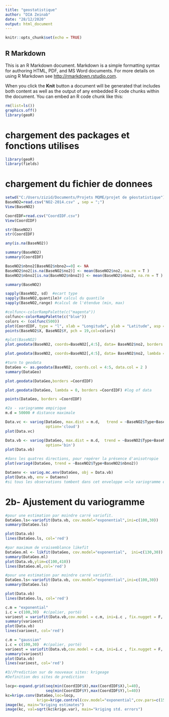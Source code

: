 ---
title: "geostatistique"
author: "DIA Zeinab"
date: "28/12/2020"
output: html_document
---

```{r setup, include=FALSE}
knitr::opts_chunk$set(echo = TRUE)
```

## R Markdown

This is an R Markdown document. Markdown is a simple formatting syntax for authoring HTML, PDF, and MS Word documents. For more details on using R Markdown see <http://rmarkdown.rstudio.com>.

When you click the **Knit** button a document will be generated that includes both content as well as the output of any embedded R code chunks within the document. You can embed an R code chunk like this:

```{r}
rm(list=ls())
graphics.off()
library(geoR)
```

# chargement des packages et fonctions utilises 
```{r}
library(geoR)
library(fields)
```

# chargement du fichier de donnees
```{r cars}
setwd("C:/Users/zizid/Documents/Projets MQME/projet de géostatistique")
BaseNO2=read.csv("NO2-2014.csv" , sep = ";")
View(BaseNO2)
```

```{r}
CoordIDF=read.csv("CoordIDF.csv")
View(CoordIDF)
```

```{r}
str(BaseNO2)
str(CoordIDF)
```

```{r}
any(is.na(BaseNO2))
```

```{r}
summary(BaseNO2)
summary(CoordIDF)
```


```{r}
BaseNO2$nbno2[BaseNO2$nbno2==0] <- NA
BaseNO2$no2[is.na(BaseNO2$no2)] <- mean(BaseNO2$no2, na.rm = T )
BaseNO2$nbno2[is.na(BaseNO2$nbno2)] <- mean(BaseNO2$nbno2, na.rm = T )

```


```{r}
summary(BaseNO2)
```

```{r}
sapply(BaseNO2, sd)  #ecart type 
sapply(BaseNO2,quantile)# calcul du quantile
sapply(BaseNO2,range) #calcul de l'étendue (min, max)
```


```{r}
#colfunc<-colorRampPalette(c("magenta"))
colfunc<-colorRampPalette(c("blue"))
colors <- (colfunc(500))
plot(CoordIDF, type = "l", xlab = "Longitude", ylab = "Latitude", asp = 1,col=colors)
points(BaseNO2$X, BaseNO2$Y, pch = 19,col=colors)
```


```{r}
#plot(BaseNO2)
plot.geodata(BaseNO2, coords=BaseNO2[,4:5], data= BaseNO2$no2, borders =CoordIDF)
```

```{r}
plot.geodata(BaseNO2, coords=BaseNO2[,4:5], data= BaseNO2$no2, lambda = 0, borders =CoordIDF) #log of data
```



```{r}
#turn to geodata 
DataGeo <- as.geodata(BaseNO2, coords.col = 4:5, data.col = 2 )
summary(DataGeo)
```

```{r}
plot.geodata(DataGeo,borders =CoordIDF)
```

```{r}
plot.geodata(DataGeo, lambda = 0, borders =CoordIDF) #log of data
```


```{r}
points(DataGeo, borders =CoordIDF)

```

```{r}
#2a - variogramme empirique
m.d = 50000 # distance maximale

Data.vc <- variog(DataGeo, max.dist = m.d,   trend = ~BaseNO2$Type+BaseNO2$nbno2,
                  option='cloud')
plot(Data.vc)

```

```{r}
Data.vb <- variog(DataGeo, max.dist = m.d,  trend = ~BaseNO2$Type+BaseNO2$nbno2, 
                  option='bin')
plot(Data.vb)

```

```{r}
#dans les quatres directions, pour repérer la présence d'anisotropie
plot(variog4(DataGeo, trend = ~BaseNO2$Type+BaseNO2$nbno2)) 

```


```{r}
Dataenv <- variog.mc.env(DataGeo, obj = Data.vb)
plot(Data.vb, env = Dataenv)  
#si tous les observations tombent dans cet enveloppe =>le variogramme est pépitique  => pas de dependance spaciale.
```
# 2b-  Ajustement du variogramme

```{r}
#pour une estimation par moindre carré variofit. 
DataGeo.ls<-variofit(Data.vb, cov.model="exponential",ini=c(100,30))
summary(DataGeo.ls)

```


```{r}
plot(Data.vb)
lines(DataGeo.ls, col='red')
```

```{r}
#par maximum de vraisemblance likefit
DataGeo.ml <- likfit(DataGeo, cov.model="exponential",  ini=c(130,30))
summary(DataGeo.ml)
plot(Data.vb,ylim=c(100,410))
lines(DataGeo.ml,col='red')
```

```{r}
#pour une estimation par moindre carré variofit. 
DataGeo.ls<-variofit(Data.vb, cov.model="exponential",ini=c(100,30))
summary(DataGeo.ls)

```

```{r}
plot(Data.vb)
lines(DataGeo.ls, col='red')
```


```{r}

c.m = "exponential"
i.c = c(100,30)  #c(palier, porté)
varioest = variofit(Data.vb,cov.model = c.m, ini=i.c , fix.nugget = F, nugget = 135)
summary(varioest)
plot(Data.vb)
lines(varioest, col='red')
```

```{r}

c.m = "gaussian"
i.c = c(100,30)  #c(palier, porté)
varioest = variofit(Data.vb,cov.model = c.m, ini=i.c , fix.nugget = F, nugget = 135)
summary(varioest)
plot(Data.vb)
lines(varioest, col='red')
```

```{r}
#3//Prediction sur de nouveaux sites: krigeage
#Definition des sites de prediction

locp<-expand.grid(seq(min(CoordIDF$X),max(CoordIDF$X),l=40),
                  seq(min(CoordIDF$Y),max(CoordIDF$Y),l=40))
kc=krige.conv(DataGeo,loc=locp,
              krige=krige.control(cov.model="exponential",cov.pars=c(150, 30000)), borders = CoordIDF )
image(kc, main="kriging estimates")
image(kc, val=sqrt(kc$krige.var), main="kriging std. errors")
```

